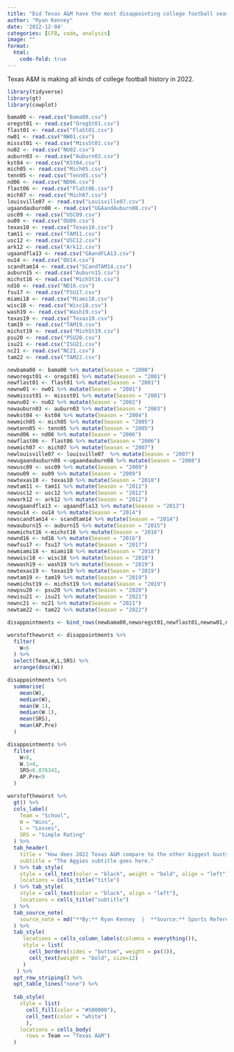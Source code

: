```yaml
---
title: "Did Texas A&M have the most disappointing college football season of the 2000s?"
author: "Ryan Kenney"
date: '2022-12-04'
categories: [CFB, code, analysis]
image: ""
format: 
  html:
    code-fold: true
---
```


Texas A&M is making all kinds of college football history in 2022.

```r
library(tidyverse)
library(gt)
library(cowplot)

bama00 <- read.csv("Bama00.csv")
oregst01 <- read.csv("OregSt01.csv")
flast01 <- read.csv("FlaSt01.csv")
nw01 <- read.csv("NW01.csv")
missst01 <- read.csv("MissSt01.csv")
nu02 <- read.csv("NU02.csv")
auburn03 <- read.csv("Auburn03.csv")
kst04 <- read.csv("KSt04.csv")
mich05 <- read.csv("Mich05.csv")
tenn05 <- read.csv("Tenn05.csv")
nd06 <- read.csv("ND06.csv")
flast06 <- read.csv("FlaSt06.csv")
mich07 <- read.csv("Mich07.csv")
louisville07 <- read.csv("Louisville07.csv")
ugaandauburn08 <- read.csv("UGAandAuburn08.csv")
usc09 <- read.csv("USC09.csv")
ou09 <- read.csv("OU09.csv")
texas10 <- read.csv("Texas10.csv")
tam11 <- read.csv("TAM11.csv")
usc12 <- read.csv("USC12.csv")
ark12 <- read.csv("Ark12.csv")
ugaandfla13 <- read.csv("GAandFLA13.csv")
ou14 <- read.csv("OU14.csv")
scandtam14 <- read.csv("SCandTAM14.csv")
auburn15 <- read.csv("Auburn15.csv")
michst16 <- read.csv("MichSt16.csv")
nd16 <- read.csv("ND16.csv")
fsu17 <- read.csv("FSU17.csv")
miami18 <- read.csv("Miami18.csv")
wisc18 <- read.csv("Wisc18.csv")
wash19 <- read.csv("Wash19.csv")
texas19 <- read.csv("Texas19.csv")
tam19 <- read.csv("TAM19.csv")
michst19 <- read.csv("MichSt19.csv")
psu20 <- read.csv("PSU20.csv")
isu21 <- read.csv("ISU21.csv")
nc21 <- read.csv("NC21.csv")
tam22 <- read.csv("TAM22.csv")

newbama00 <- bama00 %>% mutate(Season = "2000")
neworegst01 <- oregst01 %>% mutate(Season = "2001")
newflast01 <- flast01 %>% mutate(Season = "2001")
newnw01 <- nw01 %>% mutate(Season = "2001")
newmissst01 <- missst01 %>% mutate(Season = "2001")
newnu02 <- nu02 %>% mutate(Season = "2002")
newauburn03 <- auburn03 %>% mutate(Season = "2003")
newkst04 <- kst04 %>% mutate(Season = "2004")
newmich05 <- mich05 %>% mutate(Season = "2005")
newtenn05 <- tenn05 %>% mutate(Season = "2005")
newnd06 <- nd06 %>% mutate(Season = "2006")
newflast06 <- flast06 %>% mutate(Season = "2006")
newmich07 <- mich07 %>% mutate(Season = "2007")
newlouisville07 <- louisville07  %>% mutate(Season = "2007")
newugaandauburn08 <-ugaandauburn08 %>% mutate(Season = "2008")
newusc09 <- usc09 %>% mutate(Season = "2009")
newou09 <- ou09 %>% mutate(Season = "2009")
newtexas10 <- texas10 %>% mutate(Season = "2010")
newtam11 <- tam11 %>% mutate(Season = "2011")
newusc12 <- usc12 %>% mutate(Season = "2012")
newark12 <- ark12 %>% mutate(Season = "2012")
newugaandfla13 <- ugaandfla13 %>% mutate(Season = "2013")
newou14 <- ou14 %>% mutate(Season = "2014")
newscandtam14 <- scandtam14 %>% mutate(Season = "2014")
newauburn15 <- auburn15 %>% mutate(Season = "2015")
newmichst16 <-michst16 %>% mutate(Season = "2016")
newnd16 <- nd16 %>% mutate(Season = "2016")
newfsu17 <- fsu17 %>% mutate(Season = "2017")
newmiami18 <- miami18 %>% mutate(Season = "2018")
newwisc18 <- wisc18 %>% mutate(Season = "2018")
newwash19 <- wash19 %>% mutate(Season = "2019")
newtexas19 <- texas19 %>% mutate(Season = "2019")
newtam19 <- tam19 %>% mutate(Season = "2019")
newmichst19 <- michst19 %>% mutate(Season = "2019")
newpsu20 <- psu20 %>% mutate(Season = "2020")
newisu21 <- isu21 %>% mutate(Season = "2021")
newnc21 <- nc21 %>% mutate(Season = "2021")
newtam22 <- tam22 %>% mutate(Season = "2022")

disappointments <- bind_rows(newbama00,neworegst01,newflast01,newnw01,newmissst01,newnu02,newauburn03,newkst04,newmich05,newtenn05,newnd06,newflast06,newmich07,newlouisville07,newugaandauburn08,newusc09,newou09,newtexas10,newtam11,newusc12,newark12,newugaandfla13,newou14,newscandtam14,newauburn15,newmichst16,newnd16,newfsu17,newmiami18,newwisc18,newwash19,newtexas19,newtam19,newmichst19,newpsu20,newisu21,newnc21,newtam22)
```

```r
worstoftheworst <- disappointments %>% 
  filter(
    W<6
  ) %>% 
  select(Team,W,L,SRS) %>% 
  arrange(desc(W))
```

```r
disappointments %>% 
  summarise(
    mean(W),
    median(W),
    mean(W.1),
    median(W.1),
    mean(SRS),
    mean(AP.Pre)
  )
```

```r
disappointments %>% 
  filter(
    W<8,
    W.1<4,
    SRS<6.876341,
    AP.Pre<9
  )
```

```r
worstoftheworst %>% 
  gt() %>% 
  cols_label(
    Team = "School",
    W = "Wins",
    L = "Losses",
    SRS = "Simple Rating"
  ) %>%
  tab_header(
    title = "How does 2022 Texas A&M compare to the other biggest busts?",
    subtitle = "The Aggies subtitle goes here."
  ) %>% tab_style(
    style = cell_text(color = "black", weight = "bold", align = "left"),
    locations = cells_title("title")
  ) %>% tab_style(
    style = cell_text(color = "black", align = "left"),
    locations = cells_title("subtitle")
  ) %>%
  tab_source_note(
    source_note = md("**By:** Ryan Kenney  |  **Source:** Sports Reference")
  ) %>%
  tab_style(
     locations = cells_column_labels(columns = everything()),
     style = list(
       cell_borders(sides = "bottom", weight = px(3)),
       cell_text(weight = "bold", size=12)
     )
   ) %>%
  opt_row_striping() %>% 
  opt_table_lines("none") %>%
    
  tab_style(
    style = list(
      cell_fill(color = "#500000"),
      cell_text(color = "white")
      ),
    locations = cells_body(
      rows = Team == "Texas A&M")
  )
```
